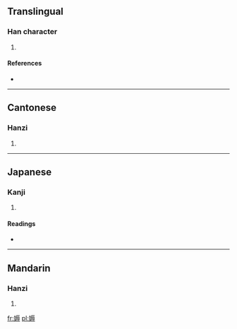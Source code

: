==Translingual==

===Han character===
{{Han char|rn=38|rad=女|as=10|sn=13|four=4144<sub>3</sub>|canj=女一女戈 (VMVI)}}

# {{defn|Han|sort=女10}}

====References====
* {{Han ref|kx=0268.100|dkj=06578|dj=0535.320|hdz=21071.110|uh=5AB7|ud=23223|bh=DD40|bd=56640}}

----

==Cantonese==

===Hanzi===
{{yue-hanzi|jyut=|y=yuk6}}

# {{defn|Cantonese|sort=女10}}

----

==Japanese==

===Kanji===
{{ja-kanji|grade=|rs=女10}}

# {{defn|Japanese|sort=女10}}

====Readings====
* {{ja-readings|on=[[じょく]] (joku), [[にく]] (niku)|kun=[[おこたる]] (okotaru)}}

----

==Mandarin==

===Hanzi===
{{cmn-hanzi|pin=[[rù]] ([[ru4]])|wg=ju<sup>4</sup>}}

# {{defn|Mandarin|sort=女10}}

[[fr:媷]]
[[pl:媷]]